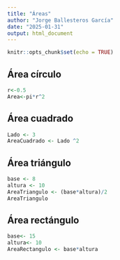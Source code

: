```yaml
---
title: "Áreas"
author: "Jorge Ballesteros García"
date: "2025-01-31"
output: html_document
---
```


```r
knitr::opts_chunk$set(echo = TRUE)
```

## Área círculo


```r

r<-0.5
Area<-pi*r^2


```


## Área cuadrado


```r
Lado <- 3
AreaCuadrado <- Lado ^2
```



## Área triángulo

```r
base <- 8
altura <- 10
AreaTriangulo <- (base*altura)/2
AreaTriangulo
```

## Área rectángulo

```r
base<- 15
altura<- 10
AreaRectangulo <- base*altura
```

